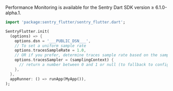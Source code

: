 Performance Monitoring is available for the Sentry Dart SDK version ≥ 6.1.0-alpha.1.

```dart
import 'package:sentry_flutter/sentry_flutter.dart';

SentryFlutter.init(
  (options) => {
    options.dsn = '___PUBLIC_DSN___',
    // To set a uniform sample rate
    options.tracesSampleRate = 1.0,
    // OR if you prefer, determine traces sample rate based on the sampling context
    options.tracesSampler = (samplingContext) {
      // return a number between 0 and 1 or null (to fallback to configured value)
    },
  },
  appRunner: () => runApp(MyApp()),
);
```
